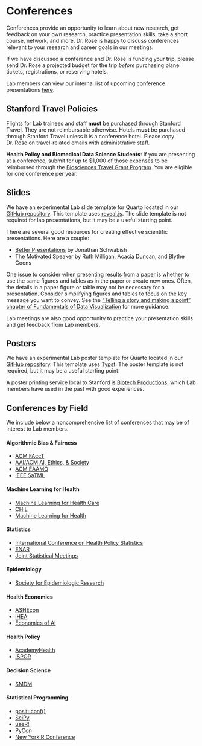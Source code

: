 # Conferences

Conferences provide an opportunity to learn about new research, get feedback on your own research, practice presentation skills, take a short course, network, and more. Dr. Rose is happy to discuss conferences relevant to your research and career goals in our meetings.

If we have discussed a conference and Dr. Rose is funding your trip, please send Dr. Rose a projected budget for the trip *before* purchasing plane tickets, registrations, or reserving hotels.

Lab members can view our internal list of upcoming conference presentations [here](https://github.com/StanfordHPDS/conferences).

## Stanford Travel Policies

Flights for Lab trainees and staff **must** be purchased through Stanford Travel. They are not reimbursable otherwise. Hotels **must** be purchased through Stanford Travel unless it is a conference hotel. Please copy Dr. Rose on travel-related emails with administrative staff.

**Health Policy and Biomedical Data Science Students**: If you are presenting at a conference, submit for up to $1,000 of those expenses to be reimbursed through the [Biosciences Travel Grant Program](https://oge.stanford.edu/financial/travel-grant-program/). You are eligible for one conference per year.

## Slides

We have an experimental Lab slide template for Quarto located in our [GitHub repository](https://github.com/StanfordHPDS/hpds-slides-theme). This template uses [reveal.js](https://quarto.org/docs/presentations/revealjs.html). The slide template is not required for lab presentations, but it may be a useful starting point.

There are several good resources for creating effective scientific presentations. Here are a couple:

- [Better Presentations](https://cup.columbia.edu/book/better-presentations/9780231175210/) by Jonathan Schwabish
- [The Motivated Speaker](https://www.articulationinc.com/the-motivated-speaker-book/) by Ruth Milligan, Acacia Duncan, and Blythe Coons

One issue to consider when presenting results from a paper is whether to use the same figures and tables as in the paper or create new ones. Often, the details in a paper figure or table may not be necessary for a presentation. Consider simplifying figures and tables to focus on the key message you want to convey. See the ["Telling a story and making a point" chapter of Fundamentals of Data Visualization](https://clauswilke.com/dataviz/telling-a-story.html) for more guidance.

Lab meetings are also good opportunity to practice your presentation skills and get feedback from Lab members.

## Posters

We have an experimental Lab poster template for Quarto located in our [GitHub repository](https://github.com/StanfordHPDS/hpds-poster). This template uses [Typst](https://quarto.org/docs/output-formats/typst.html). The poster template is not required, but it may be a useful starting point.

A poster printing service local to Stanford is [Biotech Productions](https://www.biotech-productions.com/), which Lab members have used in the past with good experiences.

## Conferences by Field {#sec-conferences-field}

We include below a noncomprehensive list of conferences that may be of interest to Lab members.

#### Algorithmic Bias & Fairness {.unnumbered}

- [ACM FAccT](https://facctconference.org)
- [AAI/ACM AI, Ethics, & Society](https://www.aies-conference.com/)
- [ACM EAAMO](https://eaamo.org/)
- [IEEE SaTML](https://satml.org/)

#### Machine Learning for Health {.unnumbered}

- [Machine Learning for Health Care](https://www.mlforhc.org/)
- [CHIL](https://www.chilconference.org/)
- [Machine Learning for Health](https://ml4health.github.io/)

#### Statistics {.unnumbered}

- [International Conference on Health Policy Statistics](https://ww2.amstat.org/meetings/ichps/2025/)
- [ENAR](https://www.enar.org/meetings/future.cfm)
- [Joint Statistical Meetings](https://www.amstat.org/asa/meetings/Joint-Statistical-Meetings.aspx)

#### Epidemiology {.unnumbered}

- [Society for Epidemiologic Research](https://epiresearch.org/annual-meeting/)

#### Health Economics {.unnumbered}

- [ASHEcon](https://www.ashecon.org/conferences/)
- [iHEA](https://healtheconomics.org/)
- [Economics of AI](https://www.economicsofai.com/nber-conference-toronto-2023)

#### Health Policy {.unnumbered}

- [AcademyHealth](https://academyhealth.org/events/2023-06/2023-annual-research-meeting)
- [ISPOR](https://www.ispor.org/conferences-education/conferences)

#### Decision Science {.unnumbered}

- [SMDM](https://smdm.org/meetings)

#### Statistical Programming {.unnumbered}

- [posit::conf()](https://posit.co/conference/)
- [SciPy](https://www.scipy2024.scipy.org/)
- [useR!](https://user2024.r-project.org/)
- [PyCon](https://us.pycon.org/2024/)
- [New York R Conference](https://rstats.ai/nyr)
